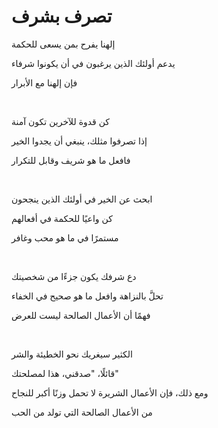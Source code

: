 # تصرف بشرف

إلهنا يفرح بمن يسعى للحكمة

يدعم أولئك الذين يرغبون في أن يكونوا شرفاء

فإن إلهنا مع الأبرار

<p></p>

<br />

كن قدوة للآخرين تكون آمنة

إذا تصرفوا مثلك، ينبغي أن يجدوا الخير

فافعل ما هو شريف وقابل للتكرار

<p></p>

<br />

ابحث عن الخير في أولئك الذين ينجحون

كن واعيًا للحكمة في أفعالهم

مستمرًا في ما هو محب وغافر

<p></p>

<br />

دع شرفك يكون جزءًا من شخصيتك

تحلَّ بالنزاهة وافعل ما هو صحيح في الخفاء

فهمًا أن الأعمال الصالحة ليست للعرض

<p></p>

<br />

الكثير سيغريك نحو الخطيئة والشر

قائلًا، "صدقني، هذا لمصلحتك"

ومع ذلك، فإن الأعمال الشريرة لا تحمل وزنًا أكبر للنجاح

من الأعمال الصالحة التي تولد من الحب